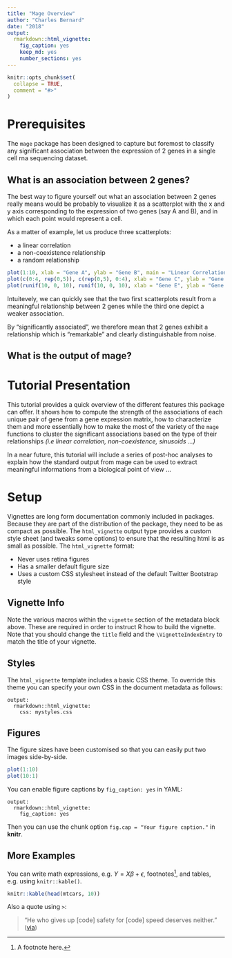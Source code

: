 ```yaml
---
title: "Mage Overview"
author: "Charles Bernard"
date: "2018"
output: 
  rmarkdown::html_vignette:
    fig_caption: yes
    keep_md: yes
    number_sections: yes
---
```


```r
knitr::opts_chunk$set(
  collapse = TRUE,
  comment = "#>"
)
```

# Prerequisites

The `mage` package has been designed to capture but foremost to classify any significant association 
between the expression of 2 genes in a single cell rna sequencing dataset.

## What is an association between 2 genes?

The best way to figure yourself out what an association between 2 genes really means would be probably to 
visualize it as a scatterplot with the x and y axis corresponding to the expression of two genes (say A and B),
and in which each point would represent a cell. 

As a matter of example, let us produce three scatterplots:

- a linear correlation
- a non-coexistence relationship
- a random relationship

```r
plot(1:10, xlab = "Gene A", ylab = "Gene B", main = "Linear Correlation");
plot(c(0:4, rep(0,5)), c(rep(0,5), 0:4), xlab = "Gene C", ylab = "Gene D", main = "Non-Coexistence");
plot(runif(10, 0, 10), runif(10, 0, 10), xlab = "Gene E", ylab = "Gene F", main = "Random");
```

Intuitevely, we can quickly see that the two first scatterplots result from a meaningful relationship 
between 2 genes while the third one depict a weaker association.

By "significantly associated", we therefore mean that 2 genes exhibit a relationship which is "remarkable" 
and clearly distinguishable from noise. 

## What is the output of mage?

# Tutorial Presentation

This tutorial provides a quick overview of the different features this package can offer. 
It shows how to compute the strength of the associations of each unique pair of gene from a gene 
expression matrix, how to characterize them and more essentially how to make the most of the variety 
of the `mage` functions to cluster the significant associations based on the type of their 
relationships *(i.e linear correlation, non-coexistence, sinusoids ...)*

In a near future, this tutorial will include a series of post-hoc analyses to explain how the standard
output from mage can be used to extract meaningful informations from a biological point of view ...

# Setup


Vignettes are long form documentation commonly included in packages. Because they are part of the distribution of the package, they need to be as compact as possible. The `html_vignette` output type provides a custom style sheet (and tweaks some options) to ensure that the resulting html is as small as possible. The `html_vignette` format:

- Never uses retina figures
- Has a smaller default figure size
- Uses a custom CSS stylesheet instead of the default Twitter Bootstrap style

## Vignette Info

Note the various macros within the `vignette` section of the metadata block above. These are required in order to instruct R how to build the vignette. Note that you should change the `title` field and the `\VignetteIndexEntry` to match the title of your vignette.

## Styles

The `html_vignette` template includes a basic CSS theme. To override this theme you can specify your own CSS in the document metadata as follows:

    output: 
      rmarkdown::html_vignette:
        css: mystyles.css

## Figures

The figure sizes have been customised so that you can easily put two images side-by-side. 

```r
plot(1:10)
plot(10:1)
```

You can enable figure captions by `fig_caption: yes` in YAML:

    output:
      rmarkdown::html_vignette:
        fig_caption: yes

Then you can use the chunk option `fig.cap = "Your figure caption."` in **knitr**.

## More Examples

You can write math expressions, e.g. $Y = X\beta + \epsilon$, footnotes^[A footnote here.], and tables, e.g. using `knitr::kable()`.

```r
knitr::kable(head(mtcars, 10))
```

Also a quote using `>`:

> "He who gives up [code] safety for [code] speed deserves neither."
([via](https://twitter.com/hadleywickham/status/504368538874703872))
